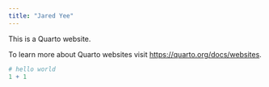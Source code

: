 ```yaml
---
title: "Jared Yee"
---
```


This is a Quarto website.

To learn more about Quarto websites visit <https://quarto.org/docs/websites>.

```r
# hello world
1 + 1
```
